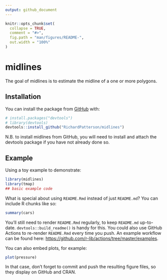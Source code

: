 ```yaml
---
output: github_document
---
```


<!-- README.md is generated from README.Rmd. Please edit that file -->

```r
knitr::opts_chunk$set(
  collapse = TRUE,
  comment = "#>",
  fig.path = "man/figures/README-",
  out.width = "100%"
)
```

# midlines

<!-- badges: start -->
<!-- badges: end -->

The goal of midlines is to estimate the midline of a one or more polygons. 

## Installation

You can install the package from [GitHub](https://github.com/) with:

``` r
# install.packages("devtools")
# library(devtools)
devtools::install_github("RichardPatterson/midlines")
```
N.B. to install midlines from GitHub, you will need to install and attach the devtools package if you have not already done so.

## Example

Using a toy example to demonstrate:

```r
library(midlines)
library(tmap)
## basic example code
```

What is special about using `README.Rmd` instead of just `README.md`? You can include R chunks like so:

```r
summary(cars)
```

You'll still need to render `README.Rmd` regularly, to keep `README.md` up-to-date. `devtools::build_readme()` is handy for this. You could also use GitHub Actions to re-render `README.Rmd` every time you push. An example workflow can be found here: <https://github.com/r-lib/actions/tree/master/examples>.

You can also embed plots, for example:

```r
plot(pressure)
```

In that case, don't forget to commit and push the resulting figure files, so they display on GitHub and CRAN.
